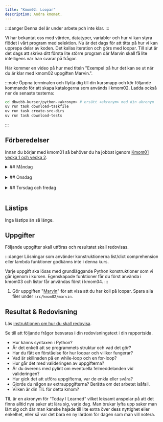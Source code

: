 ```yaml
---
title: "Kmom02: Loopar" 
description: Andra kmomet.
---
```




:::danger
Denna del är under arbete pch inte klar.
:::

Vi har bekantat oss med värden, datatyper, variabler och hur vi kan styra flödet i vårt program med selektion. Nu är det dags för att titta på hur vi kan upprepa delar av koden. Det kallas iteration och görs med loopar. Till slut är det dags att skriva ditt första lite större program där Marvin skall få lite intelligens när han svarar på frågor.

Här kommer en video på hur med titeln "Exempel på hur det kan se ut när du är klar med kmom02 uppgiften Marvin.".

:::note
Öppna terminalen och flytta dig till din kursmapp och kör följande kommando för att skapa katalogerna som används i kmom02. Ladda också ner de senaste testerna:

```bash
cd dbwebb-kurser/python-<akronym> # ersätt <akronym> med din akronym
uv run task download-taskfile
uv run task create-src-dirs
uv run task download-tests
```
:::


## Förberedelser
Innan du börjar med kmom01 så behöver du ha jobbat igenom [Kmom01 vecka 1 och vecka 2](../kmom01.mdx).
<br/>


<details>
<summary>
## Måndag
</summary>

:::tip
När du ska jobba med kursen är det lättast om du öppnar VSCode från terminalen innan du börjar jobba.

```bash
cd dbwebb-kurser/python-<din akronym>
code .
```

Använd `practice` mappen i kmom02 katalogen för att skriva övningskod.
:::

### Programmeringsregler i python

Skumma igenom [How to write beautiful python code with PEP 8](https://realpython.com/python-pep8/) för att få ett hum om regler vi följer när vi skriver Python kod. Läs t.o.m. "Programming recommendations". **Tips** skriv en sammanfattning av de viktigaste reglerna.


#### Att göra

<Steps>
1. Läs och jobba igenom följande kapitel i boken (alternativt kolla på videorna):
    * Ch5 Iteration
    * Ch6 Strings

    :::tip
    Det räcker inte med att bara läsa. Du är klar med boken när du förstår vad som står i den och kan köra koden själv. Utforska och experimentera med koden. Gör övningarna i boken. Testa ändra saker och se vad som händer. Det är så du lär dig.
    :::

1. Mer material om loopar. En del repetition från boken och en del nytt.
    - Jobba igenom artikeln "[Introduktion till loopar](../../laromaterial/övning/loopar)" för att träna på loopar i Python. Python-interpretatorn används för att testa koden. Vill du spara någon del av koden så gör du det under `src/kmom02/practice`.

1. Följ och arbeta igenom "[FizzBuzz med pseudokod](kunskap/fizzbuzz-med-pseudokod)" för att se hur man kan bryta ner ett problem i delproblem och formulera lösningar i pseudokod som slutligen översätts till Python.

</Steps>


</details>
<br/>




<details>
<summary>
## Onsdag
</summary>
Jobba igenom [seminarium kmom01 vecka 1](/website/laromaterial/seminarium/kmom02). Det görs på onsdagens lektion.
</details>
<br/>





<details>
<summary>
## Torsdag och fredag
</summary>


### Att göra
<Steps>

1. Kolla på [Study Less Study Smart](https://www.youtube.com/watch?v=IlU-zDU6aQ0), 60 min video hur man studerar effektivt. Om ni känner att den är för lång kan ni kolla på [Study Less Study Smart: A 6-Minute Summary](https://www.youtube.com/watch?v=23Xqu0jXlfs).

1. Lär dig jobba i repot och lös en exempel uppgift för att lära dig om tester och validering, "[Testning, validering och jobba med kursrepot](../../laromaterial/övning/jobba-i-kursen)".

1. Hur du hanterar långa rader med kod och valideringsfelet "Line too long".
    - Jobba igenom artikeln/övningen "[Radbrytning i Python](../../laromaterial/instruktion/radbrytning)"

1. På Canvas, svara på quizzet `kmom01 quiz`. Det är inte obligatoriskt men ett bra sätt för dig att kolla om du har hängt med så här långt.
</Steps>

### Öva

Nu har du jobbat igenom det förbereda materialet för veckan. Förhoppningsvis har du inte använt upp alla 20h än. Använd resten av tiden till att öva på det du har lärt dig.
- Utforska själv, experimentera och lek med koden. Gör ett antagande om hur kod/python fungera, skriv en liten kodsnutt för att testa ditt antagande och se om det stämmer.
- Om du vill använda dig av AI, kan du här läsa om hur du gör det på bästa sätt i kursen.
    - Läs "[Använda AI som stöd i dina studier](../../studieguide/använd-ai)"
    - Fundera nu på vad du har svårt att förstå med programmeringen och vill bli bättre på. Använd AI för att generera övningsuppgifter som du kan träna på. När du stöter på problem i din kod eller något du inte förstår, be AI att generera ny uppgift med liknande fel/problem.
- Använd en webbtjänst för att hitta övningsuppgifter. Om du vill jobba med avancerad programmering på företag som Google, Facebook, Amazon, Microsoft, etc. efter dina studier så är dessa webbtjänster bra att träna på. De har ofta samma typ av uppgifter som du kan få på anställningsintervjuer.
    - [Exercism](https://exercism.org/tracks/python)
    - [LeetCode](https://leetcode.com/)
    - [HackerRank](https://www.hackerrank.com/domains/tutorials/10-days-of-python)
    - [Codewars](https://www.codewars.com/)
    - [CheckIO](https://py.checkio.org/)

</details>
<br/>


## Lästips

Inga lästips än så länge.


## Uppgifter

Följande uppgifter skall utföras och resultatet skall redovisas.

:::danger
Lösningar som använder konstruktionerna list/dict comprehension eller lambda funktioner godkänns inte i denna kurs.

Varje uppgift ska lösas med grundläggande Python konstruktioner som vi går igenom i kursen. Egenskapade funktioner får du först använda i kmom03 och listor får användas först i kmom04.
:::
1. Gör uppgiften "[Marvin](/website/laromaterial/uppgift/???)" för att visa att du har koll på loopar. Spara alla filer under `src/kmom02/marvin`.



## Resultat & Redovisning
Läs [instruktionen om hur du skall redovisa](/website/laromaterial/instruktion/resultat-och-redovisning).

Se till att följande frågor besvaras i din redovisningstext i din rapportsida.

- Hur känns syntaxen i Python?
- Är det enkelt att se programmets struktur och vad det gör?
- Har du fått en förståelse för hur loopar och villkor fungerar?
- Vad är skillnaden på en while-loop och en for-loop?
- Hur går det med valideringen av uppgifterna?
- Är du överens med pylint om eventuella felmeddelanden vid valideringen?
- Hur gick det att utföra uppgifterna, var de enkla eller svåra?
- Gjorde du någon av extrauppgifterna? Berätta om det arbetet isåfall.
- Vilken är din TIL för detta kmom?

TIL är en akronym för “Today I Learned” vilket leksamt anspelar på att det finns alltid nya saker att lära sig, varje dag. Man brukar lyfta upp saker man lärt sig och där man kanske hajade till lite extra över dess nyttighet eller enkelhet, eller så var det bara en ny lärdom för dagen som man vill notera.

